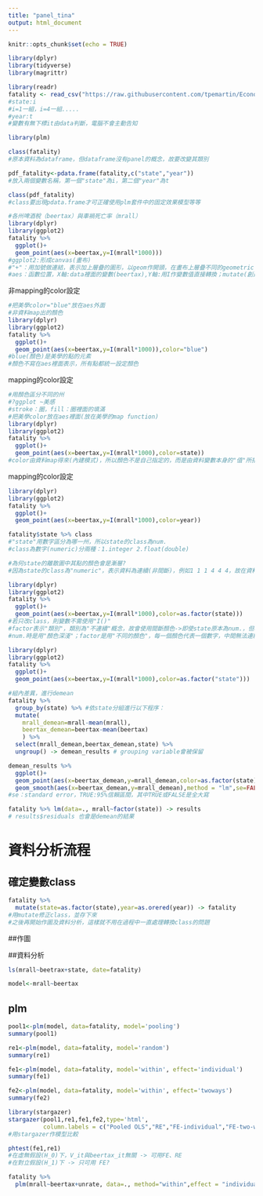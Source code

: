 ```yaml
---
title: "panel_tina"
output: html_document
---
```


```r
knitr::opts_chunk$set(echo = TRUE)
```

```r
library(dplyr)
library(tidyverse)
library(magrittr)
```

```r
library(readr)
fatality <- read_csv("https://raw.githubusercontent.com/tpemartin/Econometric-Analysis/master/Part%20II/fatality.csv")
#state:i
#i=1一組，i=4一組.....
#year:t
#變數有無下標it由data判斷，電腦不會主動告知
```

```r
library(plm)
```

```r
class(fatality)
#原本資料為dataframe，但dataframe沒有panel的概念，故要改變其類別
```

```r
pdf_fatality<-pdata.frame(fatality,c("state","year"))
#放入兩個變數名稱，第一個"state"為i，第二個"year"為t
```

```r
class(pdf_fatality)
#class要出現pdata.frame才可正確使用plm套件中的固定效果模型等等
```

```r
#各州啤酒稅（beertax）與車禍死亡率（mrall）
library(dplyr)
library(ggplot2)
fatality %>% 
  ggplot()+
  geom_point(aes(x=beertax,y=I(mrall*1000)))
#ggplot2:形成canvas(畫布)
#"+"：用加號做連結，表示加上層疊的圖形，以geom作開頭，在畫布上層疊不同的geometric objects(幾何圖形)
#aes：函數位置，X軸:data裡面的變數(beertax),Y軸:用I作變數值直接轉換；mutate(創造新變數)之概念
```

非mapping的color設定
```r
#把美學color="blue"放在aes外面
#非資料map出的顏色
library(dplyr)
library(ggplot2)
fatality %>% 
  ggplot()+
  geom_point(aes(x=beertax,y=I(mrall*1000)),color="blue")
#blue(顏色)是美學的點的元素
#顏色不寫在aes裡面表示，所有點都統一設定顏色
```

mapping的color設定
```r
#用顏色區分不同的州
#?ggplot ~美感
#stroke：圈，fill：圈裡面的填滿
#把美學color放在aes裡面(放在美學的map function)
library(dplyr)
library(ggplot2)
fatality %>% 
  ggplot()+
  geom_point(aes(x=beertax,y=I(mrall*1000),color=state))
#color由資料map得來(內建模式)，所以顏色不是自己指定的，而是由資料變數本身的"值"所指定
```

mapping的color設定
```r
library(dplyr)
library(ggplot2)
fatality %>% 
  ggplot()+
  geom_point(aes(x=beertax,y=I(mrall*1000),color=year))
```


```r
fatality$state %>% class
#"state"用數字區分為哪一州，所以state的class為num.
#class為數字(numeric)分兩種：1.integer 2.float(double)

#為何state的離散圖中其點的顏色會是漸層?
#因為state的class為"numeric"，表示資料為連續(非間斷)，例如1 1 1 4 4 4，故在資料視覺化時，顏色會用漸層上色
```

```r
library(dplyr)
library(ggplot2)
fatality %>% 
  ggplot()+
  geom_point(aes(x=beertax,y=I(mrall*1000),color=as.factor(state)))
#若只改class，則變數不需使用"I()"
#factor表示"類別"，類別為"不連續"概念，故會使用間斷顏色->即使state原本為num.，但改變class後，則表示大小連續是用來"分類"用的
#num.時是用"顏色深淺"；factor是用"不同的顏色"，每一個顏色代表一個數字，中間無法連續
```

```r
library(dplyr)
library(ggplot2)
fatality %>% 
  ggplot()+
  geom_point(aes(x=beertax,y=I(mrall*1000),color=as.factor("state")))
```

```r
#組內差異，進行demean
fatality %>% 
  group_by(state) %>% #依state分組進行以下程序：
  mutate(
    mrall_demean=mrall-mean(mrall),
    beertax_demean=beertax-mean(beertax)
    ) %>%
  select(mrall_demean,beertax_demean,state) %>%
  ungroup() -> demean_results # grouping variable會被保留

```

```r
demean_results %>%
  ggplot()+
  geom_point(aes(x=beertax_demean,y=mrall_demean,color=as.factor(state)))+
  geom_smooth(aes(x=beertax_demean,y=mrall_demean),method = "lm",se=FALSE)
#se：standard error，TRUE:95%信賴區間，其中TRUE或FALSE是全大寫
```

```r
fatality %>% lm(data=., mrall~factor(state)) -> results
# results$residuals 也會是demean的結果
```

# 資料分析流程
## 確定變數class
```r
fatality %>% 
  mutate(state=as.factor(state),year=as.orered(year)) -> fatality
#用mutate修正class，並存下來
#之後再開始作圖及資料分析，這樣就不用在過程中一直處理轉換class的問題
```

##作圖

##資料分析
```r
ls(mrall~beetrax+state, date=fatality)
```


```r
model<-mrall~beertax
```

## plm

```r
pool1<-plm(model, data=fatality, model='pooling')
summary(pool1)
```


```r
re1<-plm(model, data=fatality, model='random')
summary(re1)
```

```r
fe1<-plm(model, data=fatality, model='within', effect='individual')
summary(fe1)
```

```r
fe2<-plm(model, data=fatality, model='within', effect='twoways')
summary(fe2)
```

```r
library(stargazer)
stargazer(pool1,re1,fe1,fe2,type='html',
          column.labels = c("Pooled OLS","RE","FE-individual","FE-two-ways"))
#用stargazer作模型比較
```

```r
phtest(fe1,re1)
#在虛無假設(H_0)下，V_it與beertax_it無關 -> 可用FE、RE
#在對立假設(H_1)下 -> 只可用 FE?
```

```r
fatality %>%
  plm(mrall~beertax+unrate, data=., method="within",effect = "individual")
```












